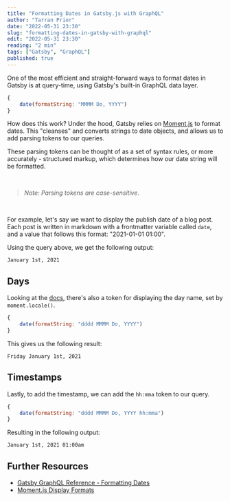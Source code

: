 ```yaml
---
title: "Formatting Dates in Gatsby.js with GraphQL"
author: "Tarran Prior"
date: "2022-05-31 23:30"
slug: "formatting-dates-in-gatsby-with-graphql"
edit: "2022-05-31 23:30"
reading: "2 min"
tags: ["Gatsby", "GraphQL"]
published: true
---
```


One of the most efficient and straight-forward ways to format dates in Gatsby is at query-time, using Gatsby's built-in GraphQL data layer.

```javascript
{
    date(formatString: "MMMM Do, YYYY")
}
```

How does this work? Under the hood, Gatsby relies on [Moment.js](https://momentjs.com/docs/#/parsing/string-format/) to format dates. This "cleanses" and converts strings to date objects, and allows us to add parsing tokens to our queries.

These parsing tokens can be thought of as a set of syntax rules, or more accurately - structured markup, which determines how our date string will be formatted.

<br />

> *Note: Parsing tokens are case-sensitive*.

<br />

For example, let's say we want to display the publish date of a blog post. Each post is written in markdown with a frontmatter variable called `date`, and a value that follows this format: "2021-01-01 01:00".

Using the query above, we get the following output:

```
January 1st, 2021
```

## Days

Looking at the [docs](https://momentjs.com/docs/#/parsing/string-format/), there's also a token for displaying the day name, set by `moment.locale()`.

```javascript
{
    date(formatString: "dddd MMMM Do, YYYY")
}
```

This gives us the following result:

```
Friday January 1st, 2021
```

## Timestamps

Lastly, to add the timestamp, we can add the `hh:mma` token to our query.

```javascript
{
    date(formatString: "dddd MMMM Do, YYYY hh:mma")
}
```

Resulting in the following output:

```
January 1st, 2021 01:00am
```

## Further Resources
- [Gatsby GraphQL Reference - Formatting Dates](https://www.gatsbyjs.com/docs/conceptual/graphql-concepts/#formatting-dates)
- [Moment.js Display Formats](https://momentjs.com/docs/#/displaying/format/)